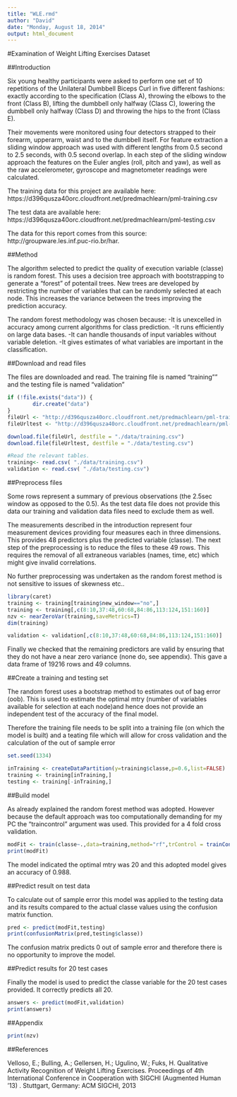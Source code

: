 ```yaml
---
title: "WLE.rmd"
author: "David"
date: "Monday, August 18, 2014"
output: html_document
---
```


#Examination of Weight Lifting Exercises Dataset



##Introduction

Six young healthy participants were asked to perform one set of 10 repetitions of the Unilateral Dumbbell Biceps Curl in five different fashions: exactly according to the specification (Class A), throwing the elbows to the front (Class B), lifting the dumbbell only halfway (Class C), lowering the dumbbell only halfway (Class D) and throwing the hips to the front (Class E).

Their movements were monitored using four detectors strapped to their forearm, upperarm, waist and to the dumbbell itself. For feature extraction a sliding window approach was used with different lengths from 0.5 second to 2.5 seconds, with 0.5 second overlap. In each step of the sliding window approach the features on the Euler angles (roll, pitch and yaw), as well as the raw accelerometer, gyroscope and magnetometer readings were calculated.

The training data for this project are available here: 
https://d396qusza40orc.cloudfront.net/predmachlearn/pml-training.csv

The test data are available here: 
https://d396qusza40orc.cloudfront.net/predmachlearn/pml-testing.csv

The data for this report comes from this source: 
http://groupware.les.inf.puc-rio.br/har. 

##Method

The algorithm selected to predict the quality of execution variable (classe) is random forest.  This uses a decision tree approach with bootstrapping to generate a "forest" of potentail trees.  New trees are developed by restricting the number of variables that can be randomly selected at each node.  This increases the variance between the trees improving the prediction accuracy.

The random forest methodology was chosen because:
-It is unexcelled in accuracy among current algorithms for class prediction.
-It runs efficiently on large data bases.
-It can handle thousands of input variables without variable deletion.
-It gives estimates of what variables are important in the classification.

##Download and read files

The files are downloaded and read. The training file is named "training"" and the testing file is named "validation"

```r

if (!file.exists("data")) {
        dir.create("data")
}
fileUrl <- "http://d396qusza40orc.cloudfront.net/predmachlearn/pml-training.csv"
fileUrltest <- "http://d396qusza40orc.cloudfront.net/predmachlearn/pml-testing.csv"

download.file(fileUrl, destfile = "./data/training.csv")
download.file(fileUrltest, destfile = "./data/testing.csv")

#Read the relevant tables.
training<- read.csv( "./data/training.csv")
validation <- read.csv( "./data/testing.csv")
```

##Preprocess files

Some rows represent a summary of previous observations (the 2.5sec window as opposed to the 0.5).  As the test data file does not provide this data our training and validation data files need to exclude them as well.

The measurements described in the introduction represent four measurement devices providing four measures each in three dimensions.  This provides 48 predictors plus the predicted variable (classe).  The next step of the preprocessing is to reduce the files to these 49 rows.  This requires the removal of all extraneous variables (names, time, etc) which might give invalid correlations. 

No further preprocessing was undertaken as the random forest method is not sensitive to issues of skewness etc..


```r

library(caret)
training <- training[training$new_window=="no",]
training <- training[,c(8:10,37:48,60:68,84:86,113:124,151:160)]
nzv <- nearZeroVar(training,saveMetrics=T)
dim(training) 

validation <- validation[,c(8:10,37:48,60:68,84:86,113:124,151:160)]
```

Finally we checked that the remaining predictors are valid by ensuring that they do not have a near zero variance (none do, see appendix). This gave a data frame of 19216 rows and 49 columns.

##Create a training and testing set

The random forest uses a bootstrap method to estimates out of bag error (oob). This is used to estimate the optimal mtry (number of variables available for selection at each node)and hence does not provide an independent test of the accuracy of the final model.  

Therefore the training file needs to be split into a training file (on which the model is built) and a teating file which will allow for cross validation and the calculation of the out of sample error

```r

set.seed(1334)

inTraining <- createDataPartition(y=training$classe,p=0.6,list=FALSE)
training <- training[inTraining,]
testing <- training[-inTraining,]
```

##Build model

As already explained the random forest method was adopted.  However because the default approach was too computationally demanding for my PC the "traincontrol" argument was used.  This provided for a 4 fold cross validation.

```r
modFit <- train(classe~.,data=training,method="rf",trControl = trainControl(method = "cv", number = 4, allowParallel = TRUE,verboseIter = TRUE))
print(modFit)
```

The model indicated the optimal mtry was 20 and this adopted model gives an accuracy of 0.988.

##Predict result on test data

To calculate out of sample error this model was applied to the testing data and its results compared to the actual classe values using the confusion matrix function.

```r
pred <- predict(modFit,testing)
print(confusionMatrix(pred,testing$classe))
```

The confusion matrix predicts 0 out of sample error and therefore there is no opportunity to improve the model.

##Predict results for 20 test cases

Finally the model is used to predict the classe variable for the 20 test cases provided.  It correctly predicts all 20.

```r

answers <- predict(modFit,validation)
print(answers)
```

##Appendix

```r

print(nzv)
```

##References

Velloso, E.; Bulling, A.; Gellersen, H.; Ugulino, W.; Fuks, H. Qualitative Activity Recognition of Weight Lifting Exercises. Proceedings of 4th International Conference in Cooperation with SIGCHI (Augmented Human '13) . Stuttgart, Germany: ACM SIGCHI, 2013
